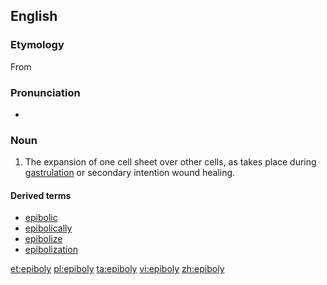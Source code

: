 ==English==

===Etymology===

From {{etyl|grc|en}} {{term|sc=Grek|lang=el|ἐπιβολή||addition|tr=epibolé}}

===Pronunciation===

* {{IPA|ɛˈpɪbəli}}

===Noun===
{{en-noun|-}}
{{wikipedia}}

# {{context|embryology|lang=en}} The expansion of one cell sheet over other cells, as takes place during [[gastrulation]] or secondary intention wound healing.

====Derived terms====
* [[epibolic]]
* [[epibolically]]
* [[epibolize]]
* [[epibolization]]

[[et:epiboly]]
[[pl:epiboly]]
[[ta:epiboly]]
[[vi:epiboly]]
[[zh:epiboly]]